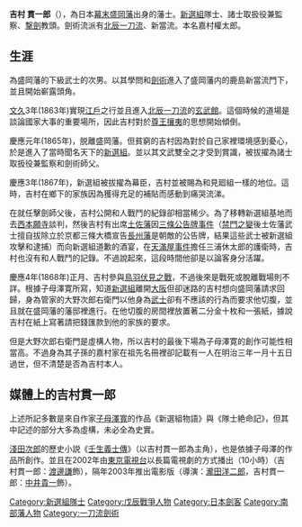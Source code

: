 {{japanese|japanese=吉村 貫一郎|kana=よしむら　かんいちろう|romaji=Yoshimura Kanichirou}}

'''吉村 貫一郎'''（{{bd|1839年|（[[天保_(日本)|天保]]10年）？|1868年|1月30日（[[慶應|慶應]]4年1月6日）？|}}），為日本[[幕末|幕末]][[盛岡藩|盛岡藩]]出身的藩士。[[新選組|新選組]]隊士、諸士取扱役兼監察、[[劍術|撃劍]]教頭。劍術流派有[[北辰一刀流|北辰一刀流]]、新當流。本名嘉村權太郎。

== 生涯 ==

為盛岡藩的下級武士的次男。以其學問和[[劍術|劍術]]進入了盛岡藩内的鹿島新當流門下，並且開始嶄露頭角。

[[文久|文久]]3年(1863年)實現[[江戶|江戶]]之行並且進入[[北辰一刀流|北辰一刀流]]的[[玄武館|玄武館]]。這個時候的道場是談論國家大事的重要場所，因此吉村對於[[尊王攘夷|尊王攘夷]]的思想開始傾倒。

慶應元年(1865年)，脱離盛岡藩。但貧窮的吉村因為對於自己家裡環境感到憂心，於是進入了當時聞名天下的[[新選組|新選組]]。並以其文武雙全之才受到賞識，被拔擢為諸士取扱役兼監察和劍術師父。

慶應3年(1867年)，新選組被拔擢為幕臣，吉村並被賜為和見廻組一樣的地位。這時，吉村在鄉下的家族因為獲得充足的補貼而感動到痛哭流涕。

在就任擊劍師父後，吉村公開和人戰鬥的紀錄卻相當稀少。為了移轉新選組基地而去[[西本願寺|西本願寺]]談判，然後吉村有出席[[土佐藩|土佐藩]]因[[三條公告牌事件|三條公告牌事件]]（[[禁門之變|禁門之變]]後土佐藩武士擅自拔除立於京都三條大橋宣告[[長州藩|長州藩]]是朝敵的公告牌，結果這些武士被新選組攻擊和逮捕）而向新選組道歉的酒宴，在[[天滿屋事件|天滿屋事件]]擔任三浦休太郎的護衛時，吉村也沒有和人戰鬥的記錄。不過說起來，這段時間他卻是以論客身分活躍。

慶應4年(1868年)正月、吉村參與[[鳥羽伏見之戰|鳥羽伏見之戰]]，不過後來是戰死或脫離戰場則不詳。根據子母澤寛所寫，知道[[新選組|新選組]]離開[[大阪市|大阪]]但卻迷路的吉村想向盛岡藩請求回歸，身為管家的大野次郎右衛門以他身為[[武士|武士]]卻有不應該的行為而要求他切腹，並且就在盛岡藩的藩邸裡進行。在他切腹的房間裡放置著二分金十枚和一張紙，據說吉村在紙上寫著請把錢匯款到他的家族的要求。

但是大野次郎右衛門是虛構人物，所以吉村的最後下場為子母澤寛的創作可能性相當高。不過身為其子孫的嘉村家在祖先名冊裡卻記載有一人在明治三年一月十五日過世，但不清楚是否為吉村本人。

== 媒體上的吉村貫一郎 ==
上述所記多數是來自作家[[子母澤寬|子母澤寬]]的作品《新選組物語》與《隊士絶命記》，但其中記述的部分大多為虛構，未必全為史實。

[[淺田次郎|淺田次郎]]的歷史小説《[[壬生義士傳|壬生義士傳]]》（以吉村貫一郎為主角），也是依據子母澤的作品所創作。並且在2002年由[[東京電視台|東京電視台]]以長篇電視劇的方式播出（10小時）（吉村貫一郎：[[渡邊謙|渡邊謙]]飾），隔年2003年推出電影版（導演：[[瀧田洋二郎|瀧田洋二郎]]，吉村貫一郎：[[中井貴一|中井貴一]]飾）。


{{DEFAULTSORT:Nagakura Shinpachi}}

[[Category:新選組隊士|Category:新選組隊士]]
[[Category:戊辰戰爭人物|Category:戊辰戰爭人物]]
[[Category:日本劍客|Category:日本劍客]]
[[Category:南部藩人物|Category:南部藩人物]]
[[Category:一刀流劍術|Category:一刀流劍術]]